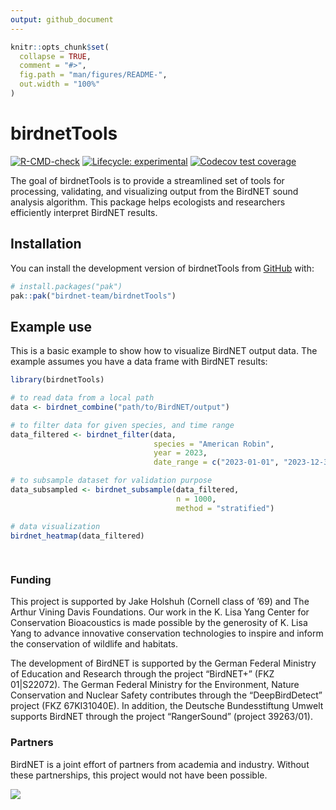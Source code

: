 ```yaml
---
output: github_document
---
```


<!-- README.md is generated from README.Rmd. Please edit that file -->

```r
knitr::opts_chunk$set(
  collapse = TRUE,
  comment = "#>",
  fig.path = "man/figures/README-",
  out.width = "100%"
)
```

# birdnetTools

<!-- badges: start -->
[![R-CMD-check](https://github.com/birdnet-team/birdnetTools/actions/workflows/R-CMD-check.yaml/badge.svg)](https://github.com/birdnet-team/birdnetTools/actions/workflows/R-CMD-check.yaml)
[![Lifecycle: experimental](https://img.shields.io/badge/lifecycle-experimental-orange.svg)](https://lifecycle.r-lib.org/articles/stages.html#experimental)
[![Codecov test coverage](https://codecov.io/gh/birdnet-team/birdnetTools/graph/badge.svg)](https://app.codecov.io/gh/birdnet-team/birdnetTools)
<!-- badges: end -->

The goal of birdnetTools is to provide a streamlined set of tools for processing, validating, and visualizing output from the BirdNET sound analysis algorithm. This package helps ecologists and researchers efficiently interpret BirdNET results.


## Installation

You can install the development version of birdnetTools from [GitHub](https://github.com/) with:

``` r
# install.packages("pak")
pak::pak("birdnet-team/birdnetTools")
```

## Example use

This is a basic example to show how to visualize BirdNET output data. The example assumes you have a data frame with BirdNET results:

```r
library(birdnetTools)

# to read data from a local path
data <- birdnet_combine("path/to/BirdNET/output")

# to filter data for given species, and time range
data_filtered <- birdnet_filter(data, 
                                species = "American Robin",
                                year = 2023,
                                date_range = c("2023-01-01", "2023-12-31"))

# to subsample dataset for validation purpose
data_subsampled <- birdnet_subsample(data_filtered, 
                                     n = 1000, 
                                     method = "stratified")

# data visualization
birdnet_heatmap(data_filtered)
  
  
```



### Funding

This project is supported by Jake Holshuh (Cornell class of '69) and The Arthur Vining Davis Foundations. Our work in the K. Lisa Yang Center for Conservation Bioacoustics is made possible by the generosity of K. Lisa Yang to advance innovative conservation technologies to inspire and inform the conservation of wildlife and habitats.

The development of BirdNET is supported by the German Federal Ministry of Education and Research through the project “BirdNET+” (FKZ 01|S22072). The German Federal Ministry for the Environment, Nature Conservation and Nuclear Safety contributes through the “DeepBirdDetect” project (FKZ 67KI31040E). In addition, the Deutsche Bundesstiftung Umwelt supports BirdNET through the project “RangerSound” (project 39263/01).


### Partners

BirdNET is a joint effort of partners from academia and industry. Without these partnerships, this project would not have been possible. 

![](https://tuc.cloud/index.php/s/KSdWfX5CnSRpRgQ/download/box_logos.png)
